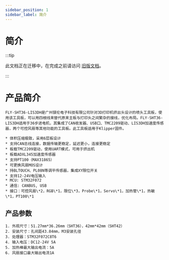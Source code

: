 ```yaml
---
sidebar_position: 1
sidebar_label: 简介
---
```



# 简介

:::tip

此文档正在迁移中，在完成之前请访问 [旧版文档](https://mellow.klipper.cn/#/)。

:::

# 产品简介

    FLY-SHT36-LIS3DH是广州镁伦电子科技有限公司针对3D打印机挤出头设计的喷头工具板，使用该工具板，可以用四根线来替代原来主板与打印头之间繁杂的接线，优化布局。FLY-SHT36-LIS3DH适用于36步进电机，其集成了CAN收发器、USB口、TMC2209驱动、LIS3DH加速度传感器，两个可控风扇等其他功能的工具板。此工具板适用于Klipper固件。

    * 体积压缩极致，采用6层板设计
    * 支持CAN总线连接，数据传输更稳定，延迟更小，连接更稳定
    * 板载TMC2209驱动，使用UART模式，可用于挤出机
    * 板载ADXL345加速度传感器
    * 支持PT100（MAX31865）
    * 可更换风扇MOS设计
    * 持BLTOUCH、PL08N等调平传感器，集成XY限位开关
    * 支持12-24V电压输入 
    * MCU: STM32F072
    * 通信: CANBUS, USB
    * 接口：可控风扇\*2，RGB\*1，限位\*3，Probe\*1，Servo\*1，加热管\*1，热敏\*1，PT100\*1

## 产品参数

    1. 外观尺寸：51.27mm*36.26mm（SHT36），42mm*42mm（SHT42）
    2. 安装尺寸：孔间距43.84mm，M3安装孔径
    3. 处理器：STM32F072C8T6
    4. 输入电压：DC12-24V 5A
    5. 加热棒最大输出电流：5A
    6. 风扇接口最大输出电流1A
